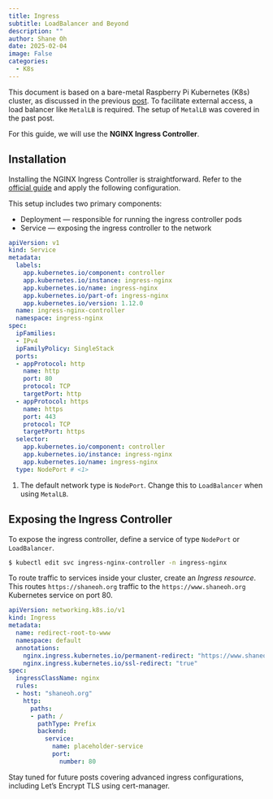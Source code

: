 ```yaml
---
title: Ingress
subtitle: LoadBalancer and Beyond
description: ""
author: Shane Oh
date: 2025-02-04
image: False
categories:
  - K8s
---
```


This document is based on a bare-metal Raspberry Pi Kubernetes (K8s) cluster, as discussed in the previous [post](RaspiK8s.qmd).
To facilitate external access, a load balancer like `MetalLB` is required. The setup of `MetalLB` was covered in the past post.

For this guide, we will use the **NGINX Ingress Controller**.

## Installation

Installing the NGINX Ingress Controller is straightforward. Refer to the [official guide](https://kubernetes.github.io/ingress-nginx/deploy/#bare-metal-clusters) and apply the following configuration.

This setup includes two primary components:

- Deployment --- responsible for running the ingress controller pods
- Service --- exposing the ingress controller to the network

```.yaml
apiVersion: v1
kind: Service
metadata:
  labels:
    app.kubernetes.io/component: controller
    app.kubernetes.io/instance: ingress-nginx
    app.kubernetes.io/name: ingress-nginx
    app.kubernetes.io/part-of: ingress-nginx
    app.kubernetes.io/version: 1.12.0
  name: ingress-nginx-controller
  namespace: ingress-nginx
spec:
  ipFamilies:
  - IPv4
  ipFamilyPolicy: SingleStack
  ports:
  - appProtocol: http
    name: http
    port: 80
    protocol: TCP
    targetPort: http
  - appProtocol: https
    name: https
    port: 443
    protocol: TCP
    targetPort: https
  selector:
    app.kubernetes.io/component: controller
    app.kubernetes.io/instance: ingress-nginx
    app.kubernetes.io/name: ingress-nginx
  type: NodePort # <1>
```
1. The default network type is `NodePort`. Change this to `LoadBalancer` when using `MetalLB`.


## Exposing the Ingress Controller

To expose the ingress controller, define a service of type `NodePort` or `LoadBalancer`.

```.sh
$ kubectl edit svc ingress-nginx-controller -n ingress-nginx
```
To route traffic to services inside your cluster, create an _Ingress resource_.
This routes `https://shaneoh.org` traffic to the `https://www.shaneoh.org` Kubernetes service on port 80.

```.yaml
apiVersion: networking.k8s.io/v1
kind: Ingress
metadata:
  name: redirect-root-to-www
  namespace: default
  annotations:
    nginx.ingress.kubernetes.io/permanent-redirect: "https://www.shaneoh.org"
    nginx.ingress.kubernetes.io/ssl-redirect: "true"
spec:
  ingressClassName: nginx
  rules:
  - host: "shaneoh.org"
    http:
      paths:
      - path: /
        pathType: Prefix
        backend:
          service:
            name: placeholder-service
            port:
              number: 80
```

Stay tuned for future posts covering advanced ingress configurations, including Let's Encrypt TLS using cert-manager.
